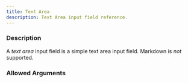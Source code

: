 ```yaml
---
title: Text Area
description: Text Area input field reference.
---
```



<InputFieldInfo type={InputFieldType.TEXT_AREA}></InputFieldInfo>

### Description

A _text area_ input field is a simple text area input field. Markdown is _not_ supported.

### Allowed Arguments

<InputFieldAllowedArguments type={InputFieldType.TEXT_AREA}></InputFieldAllowedArguments>
